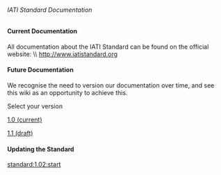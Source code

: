 ====== IATI Standard Documentation ======
==== Current Documentation ====
All documentation about the IATI Standard can be found on the official website: \\
http://www.iatistandard.org

==== Future Documentation ====
We recognise the need to version our documentation over time, and see this wiki as an opportunity to achieve this. 

Select your version

[[standard:1.0:start|1.0 (current)]]

[[standard:1.1:start|1.1 (draft)]]

====Updating the Standard====
[[standard:1.02:start]]